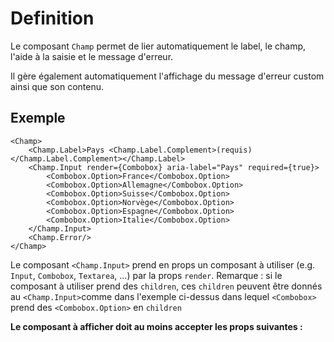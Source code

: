 
<Meta of={ChampStories} />

# Definition

Le composant `Champ` permet de lier automatiquement le label, le champ, l'aide à la saisie et le message d'erreur.

<Primary />

Il gère également automatiquement l'affichage du message d'erreur custom ainsi que son contenu.

<Canvas of={ChampStories.Required} />

## Exemple

```tsx
<Champ>
	<Champ.Label>Pays <Champ.Label.Complement>(requis)</Champ.Label.Complement></Champ.Label>
	<Champ.Input render={Combobox} aria-label="Pays" required={true}>
		<Combobox.Option>France</Combobox.Option>
		<Combobox.Option>Allemagne</Combobox.Option>
		<Combobox.Option>Suisse</Combobox.Option>
		<Combobox.Option>Norvège</Combobox.Option>
		<Combobox.Option>Espagne</Combobox.Option>
		<Combobox.Option>Italie</Combobox.Option>
	</Champ.Input>
	<Champ.Error/>
</Champ>
```

Le composant `<Champ.Input>` prend en props un composant à utiliser (e.g. `Input`, `Combobox`, `Textarea`, ...) par la props `render`.
Remarque : si le composant à utiliser prend des `children`, ces `children` peuvent être donnés au `<Champ.Input>`comme dans l'exemple ci-dessus dans lequel `<Combobox>` prend des `<Combobox.Option>` en `children`

**Le composant à afficher doit au moins accepter les props suivantes :**
```ts
type ComponentChildrenPropsNecessary = {
	onChange?: (event: React.ChangeEvent<HTMLInputElement>, ...args: any[]) => void;
	onTouch?: (touched: boolean, ...args: any[]) => void
	ref?: React.Ref<HTMLInputElement>
	'aria-describedby'?: string
	id?: string
}
```
